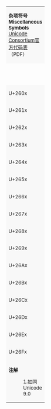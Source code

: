 {| border="1" cellspacing="0" cellpadding="5" class="wikitable nounderlines Unicode" style="border-collapse:collapse;background:#FFFFFF;font-size:large;text-align:center"
| colspan="17" style="background:#F8F8F8;font-size:small" | '''杂项符号<br />Miscellaneous Symbols'''{{ref label|U2600_as_of_Unicode_version|1}}<br />[http://www.unicode.org/charts/PDF/U2600.pdf Unicode Consortium官方代码表]（PDF）
|- style="background:#F8F8F8;font-size:small"
| style="width:45pt" | &nbsp; || style="width:20pt"  | 0 || style="width:20pt"  | 1 || style="width:20pt"  | 2 || style="width:20pt"  | 3 || style="width:20pt"  | 4 || style="width:20pt"  | 5 || style="width:20pt"  | 6 || style="width:20pt"  | 7 || style="width:20pt"  | 8 || style="width:20pt"  | 9 || style="width:20pt"  | A || style="width:20pt"  | B || style="width:20pt"  | C || style="width:20pt"  | D || style="width:20pt"  | E || style="width:20pt"  | F
|-
| style="background:#F8F8F8;font-size:small" | U+260x
| title="U+2600: BLACK SUN WITH RAYS" | [[&#x2600;]]
| title="U+2601: CLOUD" | [[&#x2601;]]
| title="U+2602: UMBRELLA" | [[&#x2602;]]
| title="U+2603: SNOWMAN" | [[&#x2603;]]
| title="U+2604: COMET" | [[&#x2604;]]
| title="U+2605: BLACK STAR" | [[&#x2605;]]
| title="U+2606: WHITE STAR" | [[&#x2606;]]
| title="U+2607: LIGHTNING" | [[&#x2607;]]
| title="U+2608: THUNDERSTORM" | [[&#x2608;]]
| title="U+2609: SUN" | [[&#x2609;]]
| title="U+260A: ASCENDING NODE" | [[&#x260A;]]
| title="U+260B: DESCENDING NODE" | [[&#x260B;]]
| title="U+260C: CONJUNCTION" | [[&#x260C;]]
| title="U+260D: OPPOSITION" | [[&#x260D;]]
| title="U+260E: BLACK TELEPHONE" | [[&#x260E;]]
| title="U+260F: WHITE TELEPHONE" | [[&#x260F;]]
|-
| style="background:#F8F8F8;font-size:small" | U+261x
| title="U+2610: BALLOT BOX" | [[&#x2610;]]
| title="U+2611: BALLOT BOX WITH CHECK" | [[&#x2611;]]
| title="U+2612: BALLOT BOX WITH X" | [[&#x2612;]]
| title="U+2613: SALTIRE" | [[&#x2613;]]
| title="U+2614: UMBRELLA WITH RAIN DROPS" | [[&#x2614;]]
| title="U+2615: HOT BEVERAGE" | [[&#x2615;]]
| title="U+2616: WHITE SHOGI PIECE" | [[&#x2616;]]
| title="U+2617: BLACK SHOGI PIECE" | [[&#x2617;]]
| title="U+2618: SHAMROCK" | [[&#x2618;]]
| title="U+2619: REVERSED ROTATED FLORAL HEART BULLET" | [[&#x2619;]]
| title="U+261A: BLACK LEFT POINTING INDEX" | [[&#x261A;]]
| title="U+261B: BLACK RIGHT POINTING INDEX" | [[&#x261B;]]
| title="U+261C: WHITE LEFT POINTING INDEX" | [[&#x261C;]]
| title="U+261D: WHITE UP POINTING INDEX" | [[&#x261D;]]
| title="U+261E: WHITE RIGHT POINTING INDEX" | [[&#x261E;]]
| title="U+261F: WHITE DOWN POINTING INDEX" | [[&#x261F;]]
|-
| style="background:#F8F8F8;font-size:small" | U+262x
| title="U+2620: SKULL AND CROSSBONES" | [[Skull and crossbones (disambiguation)|&#x2620;]]
| title="U+2621: CAUTION SIGN" | [[&#x2621;]]
| title="U+2622: RADIOACTIVE SIGN" | [[&#x2622;]]
| title="U+2623: BIOHAZARD SIGN" | [[&#x2623;]]
| title="U+2624: CADUCEUS" | [[&#x2624;]]
| title="U+2625: ANKH" | [[&#x2625;]]
| title="U+2626: ORTHODOX CROSS" | [[&#x2626;]]
| title="U+2627: CHI RHO" | [[&#x2627;]]
| title="U+2628: CROSS OF LORRAINE" | [[&#x2628;]]
| title="U+2629: CROSS OF JERUSALEM" | [[&#x2629;]]
| title="U+262A: STAR AND CRESCENT" | [[&#x262A;]]
| title="U+262B: FARSI SYMBOL" | [[&#x262B;]]
| title="U+262C: ADI SHAKTI" | [[&#x262C;]]
| title="U+262D: HAMMER AND SICKLE" | [[&#x262D;]]
| title="U+262E: PEACE SYMBOL" | [[&#x262E;]]
| title="U+262F: YIN YANG" | [[&#x262F;]]
|-
| style="background:#F8F8F8;font-size:small" | U+263x
| title="U+2630: TRIGRAM FOR HEAVEN" | [[&#x2630;]]
| title="U+2631: TRIGRAM FOR LAKE" | [[&#x2631;]]
| title="U+2632: TRIGRAM FOR FIRE" | [[&#x2632;]]
| title="U+2633: TRIGRAM FOR THUNDER" | [[&#x2633;]]
| title="U+2634: TRIGRAM FOR WIND" | [[&#x2634;]]
| title="U+2635: TRIGRAM FOR WATER" | [[&#x2635;]]
| title="U+2636: TRIGRAM FOR MOUNTAIN" | [[&#x2636;]]
| title="U+2637: TRIGRAM FOR EARTH" | [[&#x2637;]]
| title="U+2638: WHEEL OF DHARMA" | [[&#x2638;]]
| title="U+2639: WHITE FROWNING FACE" | [[&#x2639;]]
| title="U+263A: WHITE SMILING FACE" | [[&#x263A;]]
| title="U+263B: BLACK SMILING FACE" | [[&#x263B;]]
| title="U+263C: WHITE SUN WITH RAYS" | [[&#x263C;]]
| title="U+263D: FIRST QUARTER MOON" | [[&#x263D;]]
| title="U+263E: LAST QUARTER MOON" | [[&#x263E;]]
| title="U+263F: MERCURY" | [[&#x263F;]]
|-
| style="background:#F8F8F8;font-size:small" | U+264x
| title="U+2640: FEMALE SIGN" | [[女性|&#x2640;]]
| title="U+2641: EARTH" | [[&#x2641;]]
| title="U+2642: MALE SIGN" | [[男性|&#x2642;]]
| title="U+2643: JUPITER" | [[&#x2643;]]
| title="U+2644: SATURN" | [[&#x2644;]]
| title="U+2645: URANUS" | [[&#x2645;]]
| title="U+2646: NEPTUNE" | [[&#x2646;]]
| title="U+2647: PLUTO" | [[&#x2647;]]
| title="U+2648: ARIES" | [[&#x2648;]]
| title="U+2649: TAURUS" | [[&#x2649;]]
| title="U+264A: GEMINI" | [[&#x264A;]]
| title="U+264B: CANCER" | [[&#x264B;]]
| title="U+264C: LEO" | [[&#x264C;]]
| title="U+264D: VIRGO" | [[&#x264D;]]
| title="U+264E: LIBRA" | [[&#x264E;]]
| title="U+264F: SCORPIUS" | [[&#x264F;]]
|-
| style="background:#F8F8F8;font-size:small" | U+265x
| title="U+2650: SAGITTARIUS" | [[&#x2650;]]
| title="U+2651: CAPRICORN" | [[&#x2651;]]
| title="U+2652: AQUARIUS" | [[&#x2652;]]
| title="U+2653: PISCES" | [[&#x2653;]]
| title="U+2654: WHITE CHESS KING" | [[&#x2654;]]
| title="U+2655: WHITE CHESS QUEEN" | [[&#x2655;]]
| title="U+2656: WHITE CHESS ROOK" | [[&#x2656;]]
| title="U+2657: WHITE CHESS BISHOP" | [[&#x2657;]]
| title="U+2658: WHITE CHESS KNIGHT" | [[&#x2658;]]
| title="U+2659: WHITE CHESS PAWN" | [[&#x2659;]]
| title="U+265A: BLACK CHESS KING" | [[&#x265A;]]
| title="U+265B: BLACK CHESS QUEEN" | [[&#x265B;]]
| title="U+265C: BLACK CHESS ROOK" | [[&#x265C;]]
| title="U+265D: BLACK CHESS BISHOP" | [[&#x265D;]]
| title="U+265E: BLACK CHESS KNIGHT" | [[&#x265E;]]
| title="U+265F: BLACK CHESS PAWN" | [[&#x265F;]]
|-
| style="background:#F8F8F8;font-size:small" | U+266x
| title="U+2660: BLACK SPADE SUIT" | [[Suit (cards)|&#x2660;]]
| title="U+2661: WHITE HEART SUIT" | [[Suit (cards)|&#x2661;]]
| title="U+2662: WHITE DIAMOND SUIT" | [[Suit (cards)|&#x2662;]]
| title="U+2663: BLACK CLUB SUIT" | [[Suit (cards)|&#x2663;]]
| title="U+2664: WHITE SPADE SUIT" | [[Suit (cards)|&#x2664;]]
| title="U+2665: BLACK HEART SUIT" | [[Suit (cards)|&#x2665;]]
| title="U+2666: BLACK DIAMOND SUIT" | [[Suit (cards)|&#x2666;]]
| title="U+2667: WHITE CLUB SUIT" | [[Suit (cards)|&#x2667;]]
| title="U+2668: HOT SPRINGS" | [[&#x2668;]]
| title="U+2669: QUARTER NOTE" | [[&#x2669;]]
| title="U+266A: EIGHTH NOTE" | [[&#x266A;]]
| title="U+266B: BEAMED EIGHTH NOTES" | [[&#x266B;]]
| title="U+266C: BEAMED SIXTEENTH NOTES" | [[&#x266C;]]
| title="U+266D: MUSIC FLAT SIGN" | [[&#x266D;]]
| title="U+266E: MUSIC NATURAL SIGN" | [[&#x266E;]]
| title="U+266F: MUSIC SHARP SIGN" | [[&#x266F;]]
|-
| style="background:#F8F8F8;font-size:small" | U+267x
| title="U+2670: WEST SYRIAC CROSS" | [[&#x2670;]]
| title="U+2671: EAST SYRIAC CROSS" | [[&#x2671;]]
| title="U+2672: UNIVERSAL RECYCLING SYMBOL" | [[&#x2672;]]
| title="U+2673: RECYCLING SYMBOL FOR TYPE-1 PLASTICS" | [[&#x2673;]]
| title="U+2674: RECYCLING SYMBOL FOR TYPE-2 PLASTICS" | [[&#x2674;]]
| title="U+2675: RECYCLING SYMBOL FOR TYPE-3 PLASTICS" | [[&#x2675;]]
| title="U+2676: RECYCLING SYMBOL FOR TYPE-4 PLASTICS" | [[&#x2676;]]
| title="U+2677: RECYCLING SYMBOL FOR TYPE-5 PLASTICS" | [[&#x2677;]]
| title="U+2678: RECYCLING SYMBOL FOR TYPE-6 PLASTICS" | [[&#x2678;]]
| title="U+2679: RECYCLING SYMBOL FOR TYPE-7 PLASTICS" | [[&#x2679;]]
| title="U+267A: RECYCLING SYMBOL FOR GENERIC MATERIALS" | [[&#x267A;]]
| title="U+267B: BLACK UNIVERSAL RECYCLING SYMBOL" | [[&#x267B;]]
| title="U+267C: RECYCLED PAPER SYMBOL" | [[&#x267C;]]
| title="U+267D: PARTIALLY-RECYCLED PAPER SYMBOL" | [[&#x267D;]]
| title="U+267E: PERMANENT PAPER SIGN" | [[&#x267E;]]
| title="U+267F: WHEELCHAIR SYMBOL" | [[&#x267F;]]
|-
| style="background:#F8F8F8;font-size:small" | U+268x
| title="U+2680: DIE FACE-1" | [[&#x2680;]]
| title="U+2681: DIE FACE-2" | [[&#x2681;]]
| title="U+2682: DIE FACE-3" | [[&#x2682;]]
| title="U+2683: DIE FACE-4" | [[&#x2683;]]
| title="U+2684: DIE FACE-5" | [[&#x2684;]]
| title="U+2685: DIE FACE-6" | [[&#x2685;]]
| title="U+2686: WHITE CIRCLE WITH DOT RIGHT" | [[&#x2686;]]
| title="U+2687: WHITE CIRCLE WITH TWO DOTS" | [[&#x2687;]]
| title="U+2688: BLACK CIRCLE WITH WHITE DOT RIGHT" | [[&#x2688;]]
| title="U+2689: BLACK CIRCLE WITH TWO WHITE DOTS" | [[&#x2689;]]
| title="U+268A: MONOGRAM FOR YANG" | [[&#x268A;]]
| title="U+268B: MONOGRAM FOR YIN" | [[&#x268B;]]
| title="U+268C: DIGRAM FOR GREATER YANG" | [[&#x268C;]]
| title="U+268D: DIGRAM FOR LESSER YIN" | [[&#x268D;]]
| title="U+268E: DIGRAM FOR LESSER YANG" | [[&#x268E;]]
| title="U+268F: DIGRAM FOR GREATER YIN" | [[&#x268F;]]
|-
| style="background:#F8F8F8;font-size:small" | U+269x
| title="U+2690: WHITE FLAG" | [[&#x2690;]]
| title="U+2691: BLACK FLAG" | [[&#x2691;]]
| title="U+2692: HAMMER AND PICK" | [[&#x2692;]]
| title="U+2693: ANCHOR" | [[&#x2693;]]
| title="U+2694: CROSSED SWORDS" | [[&#x2694;]]
| title="U+2695: STAFF OF AESCULAPIUS" | [[&#x2695;]]
| title="U+2696: SCALES" | [[&#x2696;]]
| title="U+2697: ALEMBIC" | [[&#x2697;]]
| title="U+2698: FLOWER" | [[&#x2698;]]
| title="U+2699: GEAR" | [[&#x2699;]]
| title="U+269A: STAFF OF HERMES" | [[&#x269A;]]
| title="U+269B: ATOM SYMBOL" | [[&#x269B;]]
| title="U+269C: FLEUR-DE-LIS" | [[&#x269C;]]
| title="U+269D: OUTLINED WHITE STAR" | [[&#x269D;]]
| title="U+269E: THREE LINES CONVERGING RIGHT" | [[&#x269E;]]
| title="U+269F: THREE LINES CONVERGING LEFT" | [[&#x269F;]]
|-
| style="background:#F8F8F8;font-size:small" | U+26Ax
| title="U+26A0: WARNING SIGN" | [[&#x26A0;]]
| title="U+26A1: HIGH VOLTAGE SIGN" | [[&#x26A1;]]
| title="U+26A2: DOUBLED FEMALE SIGN" | [[&#x26A2;]]
| title="U+26A3: DOUBLED MALE SIGN" | [[&#x26A3;]]
| title="U+26A4: INTERLOCKED FEMALE AND MALE SIGN" | [[&#x26A4;]]
| title="U+26A5: MALE AND FEMALE SIGN" | [[&#x26A5;]]
| title="U+26A6: MALE WITH STROKE SIGN" | [[&#x26A6;]]
| title="U+26A7: MALE WITH STROKE AND MALE AND FEMALE SIGN" | [[&#x26A7;]]
| title="U+26A8: VERTICAL MALE WITH STROKE SIGN" | [[&#x26A8;]]
| title="U+26A9: HORIZONTAL MALE WITH STROKE SIGN" | [[&#x26A9;]]
| title="U+26AA: MEDIUM WHITE CIRCLE" | [[&#x26AA;]]
| title="U+26AB: MEDIUM BLACK CIRCLE" | [[&#x26AB;]]
| title="U+26AC: MEDIUM SMALL WHITE CIRCLE" | [[&#x26AC;]]
| title="U+26AD: MARRIAGE SYMBOL" | [[&#x26AD;]]
| title="U+26AE: DIVORCE SYMBOL" | [[&#x26AE;]]
| title="U+26AF: UNMARRIED PARTNERSHIP SYMBOL" | [[&#x26AF;]]
|-
| style="background:#F8F8F8;font-size:small" | U+26Bx
| title="U+26B0: COFFIN" | [[&#x26B0;]]
| title="U+26B1: FUNERAL URN" | [[&#x26B1;]]
| title="U+26B2: NEUTER" | [[&#x26B2;]]
| title="U+26B3: CERES" | [[&#x26B3;]]
| title="U+26B4: PALLAS" | [[&#x26B4;]]
| title="U+26B5: JUNO" | [[&#x26B5;]]
| title="U+26B6: VESTA" | [[&#x26B6;]]
| title="U+26B7: CHIRON" | [[&#x26B7;]]
| title="U+26B8: BLACK MOON LILITH" | [[&#x26B8;]]
| title="U+26B9: SEXTILE" | [[&#x26B9;]]
| title="U+26BA: SEMISEXTILE" | [[&#x26BA;]]
| title="U+26BB: QUINCUNX" | [[&#x26BB;]]
| title="U+26BC: SESQUIQUADRATE" | [[&#x26BC;]]
| title="U+26BD: SOCCER BALL" | [[&#x26BD;]]
| title="U+26BE: BASEBALL" | [[&#x26BE;]]
| title="U+26BF: SQUARED KEY" | [[&#x26BF;]]
|-
| style="background:#F8F8F8;font-size:small" | U+26Cx
| title="U+26C0: WHITE DRAUGHTS MAN" | [[&#x26C0;]]
| title="U+26C1: WHITE DRAUGHTS KING" | [[&#x26C1;]]
| title="U+26C2: BLACK DRAUGHTS MAN" | [[&#x26C2;]]
| title="U+26C3: BLACK DRAUGHTS KING" | [[&#x26C3;]]
| title="U+26C4: SNOWMAN WITHOUT SNOW" | [[&#x26C4;]]
| title="U+26C5: SUN BEHIND CLOUD" | [[&#x26C5;]]
| title="U+26C6: RAIN" | [[&#x26C6;]]
| title="U+26C7: BLACK SNOWMAN" | [[&#x26C7;]]
| title="U+26C8: THUNDER CLOUD AND RAIN" | [[&#x26C8;]]
| title="U+26C9: TURNED WHITE SHOGI PIECE" | [[&#x26C9;]]
| title="U+26CA: TURNED BLACK SHOGI PIECE" | [[&#x26CA;]]
| title="U+26CB: WHITE DIAMOND IN SQUARE" | [[&#x26CB;]]
| title="U+26CC: CROSSING LANES" | [[&#x26CC;]]
| title="U+26CD: DISABLED CAR" | [[&#x26CD;]]
| title="U+26CE: OPHIUCHUS" | [[&#x26CE;]]
| title="U+26CF: PICK" | [[&#x26CF;]]
|-
| style="background:#F8F8F8;font-size:small" | U+26Dx
| title="U+26D0: CAR SLIDING" | [[&#x26D0;]]
| title="U+26D1: HELMET WITH WHITE CROSS" | [[&#x26D1;]]
| title="U+26D2: CIRCLED CROSSING LANES" | [[&#x26D2;]]
| title="U+26D3: CHAINS" | [[&#x26D3;]]
| title="U+26D4: NO ENTRY" | [[&#x26D4;]]
| title="U+26D5: ALTERNATE ONE-WAY LEFT WAY TRAFFIC" | [[&#x26D5;]]
| title="U+26D6: BLACK TWO-WAY LEFT WAY TRAFFIC" | [[&#x26D6;]]
| title="U+26D7: WHITE TWO-WAY LEFT WAY TRAFFIC" | [[&#x26D7;]]
| title="U+26D8: BLACK LEFT LANE MERGE" | [[&#x26D8;]]
| title="U+26D9: WHITE LEFT LANE MERGE" | [[&#x26D9;]]
| title="U+26DA: DRIVE SLOW SIGN" | [[&#x26DA;]]
| title="U+26DB: HEAVY WHITE DOWN-POINTING TRIANGLE" | [[&#x26DB;]]
| title="U+26DC: LEFT CLOSED ENTRY" | [[&#x26DC;]]
| title="U+26DD: SQUARED SALTIRE" | [[&#x26DD;]]
| title="U+26DE: FALLING DIAGONAL IN WHITE CIRCLE IN BLACK SQUARE" | [[&#x26DE;]]
| title="U+26DF: BLACK TRUCK" | [[&#x26DF;]]
|-
| style="background:#F8F8F8;font-size:small" | U+26Ex
| title="U+26E0: RESTRICTED LEFT ENTRY-1" | [[&#x26E0;]]
| title="U+26E1: RESTRICTED LEFT ENTRY-2" | [[&#x26E1;]]
| title="U+26E2: ASTRONOMICAL SYMBOL FOR URANUS" | [[&#x26E2;]]
| title="U+26E3: HEAVY CIRCLE WITH STROKE AND TWO DOTS ABOVE" | [[&#x26E3;]]
| title="U+26E4: PENTAGRAM" | [[&#x26E4;]]
| title="U+26E5: RIGHT-HANDED INTERLACED PENTAGRAM" | [[&#x26E5;]]
| title="U+26E6: LEFT-HANDED INTERLACED PENTAGRAM" | [[&#x26E6;]]
| title="U+26E7: INVERTED PENTAGRAM" | [[&#x26E7;]]
| title="U+26E8: BLACK CROSS ON SHIELD" | [[&#x26E8;]]
| title="U+26E9: SHINTO SHRINE" | [[&#x26E9;]]
| title="U+26EA: CHURCH" | [[&#x26EA;]]
| title="U+26EB: CASTLE" | [[&#x26EB;]]
| title="U+26EC: HISTORIC SITE" | [[&#x26EC;]]
| title="U+26ED: GEAR WITHOUT HUB" | [[&#x26ED;]]
| title="U+26EE: GEAR WITH HANDLES" | [[&#x26EE;]]
| title="U+26EF: MAP SYMBOL FOR LIGHTHOUSE" | [[&#x26EF;]]
|-
| style="background:#F8F8F8;font-size:small" | U+26Fx
| title="U+26F0: MOUNTAIN" | [[&#x26F0;]]
| title="U+26F1: UMBRELLA ON GROUND" | [[&#x26F1;]]
| title="U+26F2: FOUNTAIN" | [[&#x26F2;]]
| title="U+26F3: FLAG IN HOLE" | [[&#x26F3;]]
| title="U+26F4: FERRY" | [[&#x26F4;]]
| title="U+26F5: SAILBOAT" | [[&#x26F5;]]
| title="U+26F6: SQUARE FOUR CORNERS" | [[&#x26F6;]]
| title="U+26F7: SKIER" | [[&#x26F7;]]
| title="U+26F8: ICE SKATE" | [[&#x26F8;]]
| title="U+26F9: PERSON WITH BALL" | [[&#x26F9;]]
| title="U+26FA: TENT" | [[&#x26FA;]]
| title="U+26FB: JAPANESE BANK SYMBOL" | [[&#x26FB;]]
| title="U+26FC: HEADSTONE GRAVEYARD SYMBOL" | [[&#x26FC;]]
| title="U+26FD: FUEL PUMP" | [[&#x26FD;]]
| title="U+26FE: CUP ON BLACK SQUARE" | [[&#x26FE;]]
| title="U+26FF: WHITE FLAG WITH HORIZONTAL MIDDLE BLACK STRIPE" | [[&#x26FF;]]
|-
| colspan="17" style="background:#F8F8F8;font-size:small;text-align:left" | '''注解'''
:1.{{note|U2600_as_of_Unicode_version}}如同 Unicode 9.0
|}<noinclude>{{documentation|content=
[[Category:Unicode模板|Miscellaneous Symbols]]
}}</noinclude>